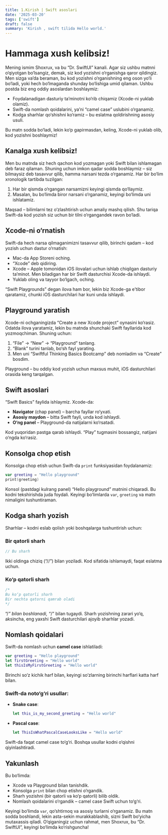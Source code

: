 ```yaml
---
title: 1.Kirish | Swift asoslari
date: '2025-03-20'
tags: ['swift']
draft: false
summary: 'Kirish , swift tilida Hello world.'
---
```

# Hammaga xush kelibsiz!

Mening ismim Shoxrux, va bu “Dr. SwiftUI” kanali. Agar siz ushbu matnni o‘qiyotgan bo‘lsangiz, demak, siz kod yozishni o‘rganishga qaror qildingiz. Men sizga va’da beraman, bu kod yozishni o‘rganishning eng oson yo‘li bo‘ladi, yoki hech bo‘lmaganda shunday bo‘lishiga umid qilaman. Ushbu postda biz eng oddiy asoslardan boshlaymiz:

- Foydalanadigan dasturiy ta’minotni ko‘rib chiqamiz (Xcode-ni yuklab olamiz).
- Swift-da nomlash qoidalarini, ya’ni “camel case” uslubini o‘rganamiz.
- Kodga sharhlar qo‘shishni ko‘ramiz – bu eslatma qoldirishning asosiy usuli.

Bu matn sodda bo‘ladi, lekin ko‘p gapirmasdan, keling, Xcode-ni yuklab olib, kod yozishni boshlaymiz!

## Kanalga xush kelibsiz!

Men bu matnda siz hech qachon kod yozmagan yoki Swift bilan ishlamagan deb faraz qilaman. Shuning uchun imkon qadar sodda boshlaymiz – siz bilmaysiz deb tasavvur qilib, hamma narsani tezda o‘rganamiz. Har bir bo‘lim xronologik tartibda tuzilgan:

1. Har bir qismda o‘rgangan narsamizni keyingi qismda qo‘llaymiz.
2. Masalan, bu bo‘limda biror narsani o‘rganamiz, keyingi bo‘limda uni ishlatamiz.

Maqsad – bilimlarni tez o‘zlashtirish uchun amaliy mashq qilish. Shu tariqa Swift-da kod yozish siz uchun bir tilni o‘rgangandek ravon bo‘ladi.

## Xcode-ni o‘rnatish

Swift-da hech narsa qilmaganimizni tasavvur qilib, birinchi qadam – kod yozish uchun dastur o‘rnatish:

- Mac-da App Storeni oching.
- “Xcode” deb qidiring.
- Xcode – Apple tomonidan iOS ilovalari uchun ishlab chiqilgan dasturiy ta’minot. Men biladigan har bir Swift dasturchisi Xcode-da ishlaydi.
- Yuklab oling va tayyor bo‘lgach, oching.

“Swift Playgrounds” degan ilova ham bor, lekin biz Xcode-ga e’tibor qaratamiz, chunki iOS dasturchilari har kuni unda ishlaydi.

## Playground yaratish

Xcode-ni ochganingizda “Create a new Xcode project” oynasini ko‘rasiz. Odatda ilova yaratamiz, lekin bu matnda shunchaki Swift fayllarida kod yozmoqchiman. Shuning uchun:

1. “File” → “New” → “Playground” tanlang.
2. “Blank” turini tanlab, bo‘sh fayl yarating.
3. Men uni “Swiftful Thinking Basics Bootcamp” deb nomladim va “Create” bosdim.

Playground – bu oddiy kod yozish uchun maxsus muhit, iOS dasturchilari orasida keng tarqalgan.

## Swift asoslari

“Swift Basics” faylida ishlaymiz. Xcode-da:

- **Navigator** (chap panel) – barcha fayllar ro‘yxati.
- **Asosiy maydon** – bitta Swift fayli, unda kod ishlaydi.
- **O‘ng panel** – Playground-da natijalarni ko‘rsatadi.

Kod yuqoridan pastga qarab ishlaydi. “Play” tugmasini bossangiz, natijani o‘ngda ko‘rasiz.

## Konsolga chop etish

Konsolga chop etish uchun Swift-da `print` funksiyasidan foydalanamiz:

```swift
var greeting = "Hello playground"
print(greeting)
```

Konsol (pastdagi kulrang panel) “Hello playground” matnini chiqaradi. Bu kodni tekshirishda juda foydali. Keyingi bo‘limlarda `var`, `greeting` va matn nimaligini tushuntiraman.

## Kodga sharh yozish

Sharhlar – kodni eslab qolish yoki boshqalarga tushuntirish uchun:

### Bir qatorli sharh

```swift
// Bu sharh
```

Ikki oldinga chiziq (“//”) bilan yoziladi. Kod sifatida ishlamaydi, faqat eslatma uchun.

### Ko‘p qatorli sharh

```swift
/*
Bu ko‘p qatorli sharh
Bir nechta qatorni qamrab oladi
*/
```

“/*” bilan boshlanadi, “*/” bilan tugaydi. Sharh yozishning zarari yo‘q, aksincha, eng yaxshi Swift dasturchilari ajoyib sharhlar yozadi.

## Nomlash qoidalari

Swift-da nomlash uchun **camel case** ishlatiladi:

```swift
var greeting = "Hello playground"
let firstGreeting = "Hello world"
let thisIsMyFirstGreeting = "Hello world"
```

Birinchi so‘z kichik harf bilan, keyingi so‘zlarning birinchi harflari katta harf bilan.

### Swift-da noto‘g‘ri usullar:

- **Snake case**:
  ```swift
  let this_is_my_second_greeting = "Hello world"
  ```

- **Pascal case**:
  ```swift
  let ThisIsWhatPascalCaseLooksLike = "Hello world"
  ```

Swift-da faqat camel case to‘g‘ri. Boshqa usullar kodni o‘qishni qiyinlashtiradi.

## Yakunlash

Bu bo‘limda:

- Xcode va Playground bilan tanishdik.
- Konsolga `print` bilan chop etishni o‘rgandik.
- Sharh yozishni (bir qatorli va ko‘p qatorli) bilib oldik.
- Nomlash qoidalarini o‘rgandik – camel case Swift uchun to‘g‘ri.

Keyingi bo‘limda `var`, qo‘shtirnoq va asosiy turlarni o‘rganamiz. Bu matn sodda boshlandi, lekin asta-sekin murakkablashib, sizni Swift bo‘yicha mutaxassis qiladi. O‘qiganingiz uchun rahmat, men Shoxrux, bu “Dr. SwiftUI”, keyingi bo‘limda ko‘rishguncha!

